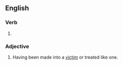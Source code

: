 ==English==

===Verb===
{{head|en|verb form}}

# {{en-past of|victimize}}

===Adjective===
{{en-adj}}

# Having been made into a [[victim]] or treated like one.